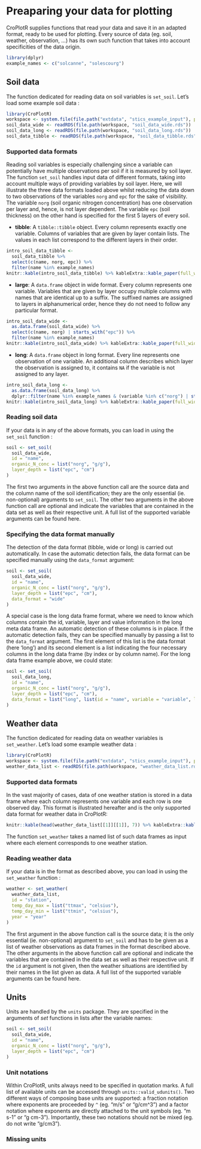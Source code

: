 # Preaparing your data for plotting

CroPlotR supplies functions that read your data and save it in an adapted format, ready to be used for plotting. 
Every source of data (eg. soil, weather, observation, ...) has its own such function that takes into account specificities of the data origin.

```r
library(dplyr)
example_names <- c("solcanne", "solescourg")
```

## Soil data
The function dedicated for reading data on soil variables is `set_soil`. Let's load some example soil data :
```r
library(CroPlotR)
workspace <- system.file(file.path("extdata", "stics_example_input"), package = "CroPlotR")
soil_data_wide <- readRDS(file.path(workspace, "soil_data_wide.rds"))
soil_data_long <- readRDS(file.path(workspace, "soil_data_long.rds"))
soil_data_tibble <- readRDS(file.path(workspace, "soil_data_tibble.rds"))
```
### Supported data formats
Reading soil variables is especially challenging since a variable can potentially have multiple observations per soil if it is measured by soil layer. The function `set_soil` handles input data of different formats, taking into account multiple ways of providing variables by soil layer. Here, we will illustrate the three data formats loaded above whilst reducing the data down to two observations of the variables `norg` and `epc` for the sake of visibility. The variable `norg` (soil organic nitrogen concentration) has one observation per layer and, hence, is not layer dependent. The variable `epc` (soil thickness) on the other hand is specified for the first 5 layers of every soil.

- **tibble**: A `tibble::tibble` object. Every column represents exactly one variable. Columns of variables that are given by layer contain lists. The values in each list correspond to the different layers in their order.
```r
intro_soil_data_tibble <- 
  soil_data_tibble %>% 
  select(c(name, norg, epc)) %>% 
  filter(name %in% example_names) 
knitr::kable(intro_soil_data_tibble) %>% kableExtra::kable_paper(full_width = F)
```

- **large**: A `data.frame` object in wide format. Every column represents one variable. Variables that are given by layer occupy multiple columns with names that are identical up to a suffix. The suffixed names are assigned to layers in alphanumerical order, hence they do not need to follow any particular format.
```r
intro_soil_data_wide <- 
  as.data.frame(soil_data_wide) %>% 
  select(c(name, norg) | starts_with("epc")) %>% 
  filter(name %in% example_names)
knitr::kable(intro_soil_data_wide) %>% kableExtra::kable_paper(full_width = F)
```

- **long**: A `data.frame` object in long format. Every line represents one observation of one variable. An additional column describes which layer the observation is assigned to, it contains `NA` if the variable is not assigned to any layer. 
```r
intro_soil_data_long <- 
  as.data.frame(soil_data_long) %>%
  dplyr::filter(name %in% example_names & (variable %in% c("norg") | startsWith(variable, "epc")))
knitr::kable(intro_soil_data_long) %>% kableExtra::kable_paper(full_width = F)
```

### Reading soil data
If your data is in any of the above formats, you can load in using the `set_soil` function :
```r
soil <- set_soil(
  soil_data_wide, 
  id = "name",
  organic_N_conc = list("norg", "g/g"), 
  layer_depth = list("epc", "cm")
)
```
The first two arguments in the above function call are the source data and the column name of the soil identification; they are the only essential (ie. non-optional) arguments to `set_soil`. The other two arguments in the above function call are optional and indicate the variables that are contained in the data set as well as their respective unit. A full list of the supported variable arguments can be found here.

### Specifying the data format manually
The detection of the data format (tibble, wide or long) is carried out automatically. In case the automatic detection fails, the data format can be specified manually using the `data_format` argument:
```r
soil <- set_soil(
  soil_data_wide, 
  id = "name",
  organic_N_conc = list("norg", "g/g"), 
  layer_depth = list("epc", "cm"),
  data_format = "wide"
)
```
A special case is the long data frame format, where we need to know which columns contain the id, variable, layer and value information in the long meta data frame. An automatic detection of these columns is in place. If the automatic detection fails, they can be specified manually by passing a list to the `data_format` argument. The first element of this list is the data format (here 'long') and its second element is a list indicating the four necessary columns in the long data frame (by index or by column name). For the long data frame example above, we could state:
```r
soil <- set_soil(
  soil_data_long, 
  id = "name",
  organic_N_conc = list("norg", "g/g"), 
  layer_depth = list("epc", "cm"),
  data_format = list("long", list(id = "name", variable = "variable", layer = 3, value = "value"))
)
```


## Weather data
The function dedicated for reading data on weather variables is `set_weather`. Let's load some example weather data :
```r
library(CroPlotR)
workspace <- system.file(file.path("extdata", "stics_example_input"), package = "CroPlotR")
weather_data_list <- readRDS(file.path(workspace, "weather_data_list.rds"))
```

### Supported data formats
In the vast majority of cases, data of one weather station is stored in a data frame where each column represents one variable and each row is one observed day. This format is illustrated hereafter and is the only supported data format for weather data in CroPlotR:
```r
knitr::kable(head(weather_data_list[[1]][[1]], 7)) %>% kableExtra::kable_paper(full_width = F)
```
The function `set_weather` takes a named list of such data frames as input where each element corresponds to one weather station.

### Reading weather data
If your data is in the format as described above, you can load in using the `set_weather` function :
```r
weather <- set_weather(
  weather_data_list, 
  id = "station", 
  temp_day_max = list("ttmax", "celsius"), 
  temp_day_min = list("ttmin", "celsius"), 
  year = "year"
)
```
The first argument in the above function call is the source data; it is the only essential (ie. non-optional) argument to `set_soil` and has to be given as a list of weather observations as data frames in the format described above. The other arguments in the above function call are optional and indicate the variables that are contained in the data set as well as their respective unit. If the `id` argument is not given, then the weather situations are identified by their names in the list given as data. A full list of the supported variable arguments can be found here.

## Units
Units are handled by the `units` package. They are specified in the arguments of *set* functions in lists after the variable names:
```r
soil <- set_soil(
  soil_data_wide, 
  id = "name",
  organic_N_conc = list("norg", "g/g"), 
  layer_depth = list("epc", "cm")
)
```
### Unit notations
Within CroPlotR, units always need to be specified in quotation marks. A full list of available units can be accessed through `units::valid_udunits()`. Two different ways of composing base units are supported: a fraction notation where exponents are proceeded by `^` (eg. "m/s" or "g/cm^3") and a factor notation where exponents are directly attached to the unit symbols (eg. "m s-1" or "g cm-3"). Importantly, these two notations should not be mixed (eg. do not write "g/cm3").

### Missing units
